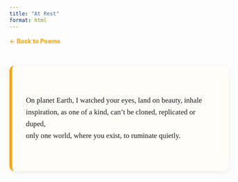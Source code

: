 ```yaml
---
title: "At Rest"
format: html
---
```


<style>
.poem-content {
  max-width: 600px;
  margin: 3rem auto;
  font-family: Georgia, serif;
  font-size: 1.05rem;
  line-height: 1.6;
  white-space: pre-line;
  background: #fffdf8;
  padding: 1.5rem 2rem;
  border-left: 6px solid orange;
  border-radius: 12px;
  box-shadow: 0 3px 12px rgba(0,0,0,0.07);
}
.back-link {
  display: block;
  margin: 1rem auto 3rem;
  max-width: 600px;
  color: orange;
  text-decoration: none;
  font-weight: bold;
}
.back-link:hover {
  text-decoration: underline;
}
</style>

<a href="Personal Work.html" class="back-link">← Back to Poems</a>

<div class="poem-content">
On planet Earth,
I watched your eyes,
land on beauty,
inhale inspiration,
as one of a kind, can't be cloned,
replicated or duped,
only one world,
where you exist,
to ruminate quietly.
</div>

